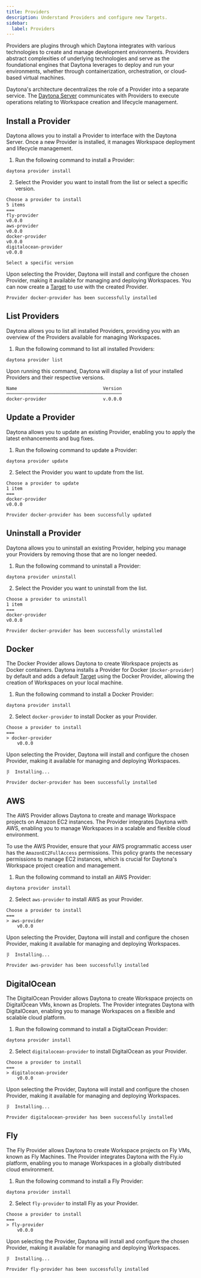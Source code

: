 ```yaml
---
title: Providers
description: Understand Providers and configure new Targets.
sidebar:
  label: Providers
---
```



Providers are plugins through which Daytona integrates with various technologies to create and manage development environments. Providers abstract complexities of underlying technologies and serve as the foundational engines that Daytona leverages to deploy and run your environments, whether through containerization, orchestration, or cloud-based virtual machines.

Daytona's architecture decentralizes the role of a Provider into a separate service. The [Daytona Server](/usage/server) communicates with Providers to execute operations relating to Workspace creation and lifecycle management.

## Install a Provider

Daytona allows you to install a Provider to interface with the Daytona Server. Once a new Provider is installed, it manages Workspace deployment and lifecycle management.

1. Run the following command to install a Provider:

```shell
daytona provider install
```

2. Select the Provider you want to install from the list or select a specific version.

```text
Choose a provider to install
5 items
===
fly-provider
v0.0.0
aws-provider
v0.0.0
docker-provider
v0.0.0
digitalocean-provider
v0.0.0

Select a specific version
```

Upon selecting the Provider, Daytona will install and configure the chosen Provider, making it available for managing and deploying Workspaces. You can now create a [Target](/configuration/targets) to use with the created Provider.

```text
Provider docker-provider has been successfully installed
```

## List Providers

Daytona allows you to list all installed Providers, providing you with an overview of the Providers available for managing Workspaces.

1. Run the following command to list all installed Providers:

```shell
daytona provider list
```

Upon running this command, Daytona will display a list of your installed Providers and their respective versions.

```text
Name                                Version               
───────────────────────────────────────────
docker-provider                     v.0.0.0
```

## Update a Provider

Daytona allows you to update an existing Provider, enabling you to apply the latest enhancements and bug fixes.

1. Run the following command to update a Provider:

```shell
daytona provider update
```

2. Select the Provider you want to update from the list.

```text
Choose a provider to update
1 item
===
docker-provider
v0.0.0
```

```text
Provider docker-provider has been successfully updated
```

## Uninstall a Provider

Daytona allows you to uninstall an existing Provider, helping you manage your Providers by removing those that are no longer needed.

1. Run the following command to uninstall a Provider:

```shell
daytona provider uninstall
```

2. Select the Provider you want to uninstall from the list.

```text
Choose a provider to uninstall
1 item
===
docker-provider
v0.0.0
```

```text
Provider docker-provider has been successfully uninstalled
```

## Docker

The Docker Provider allows Daytona to create Workspace projects as Docker containers. Daytona installs a Provider for Docker (`docker-provider`) by default and adds a default [Target](/configuration/targets#docker) using the Docker Provider, allowing the creation of Workspaces on your local machine.

1. Run the following command to install a Docker Provider:

```shell
daytona provider install
```

2. Select `docker-provider` to install Docker as your Provider.

```text
Choose a provider to install
===
> docker-provider
    v0.0.0
```

Upon selecting the Provider, Daytona will install and configure the chosen Provider, making it available for managing and deploying Workspaces.

```text
⡿  Installing...
```

```text
Provider docker-provider has been successfully installed
```

<DocumentList>
<DocumentListItem
    title="Set a Docker Target"
    subtitle="Learn how to set a local or remote Docker Target to deploy and manage Workspaces."
    href="/configuration/targets#docker"
    expanded
  />
</DocumentList>

## AWS

The AWS Provider allows Daytona to create and manage Workspace projects on Amazon EC2 instances. The Provider integrates Daytona with AWS, enabling you to manage Workspaces in a scalable and flexible cloud environment.

To use the AWS Provider, ensure that your AWS programmatic access user has the `AmazonEC2FullAccess` permissions. This policy grants the necessary permissions to manage EC2 instances, which is crucial for Daytona's Workspace project creation and management.

1. Run the following command to install an AWS Provider:

```shell
daytona provider install
```

2. Select `aws-provider` to install AWS as your Provider.

```text
Choose a provider to install
===
> aws-provider
    v0.0.0
```

Upon selecting the Provider, Daytona will install and configure the chosen Provider, making it available for managing and deploying Workspaces.

```text
⡿  Installing...
```

```text
Provider aws-provider has been successfully installed
```

<DocumentList>
<DocumentListItem
    title="Set an AWS Target"
    subtitle="Learn how to set an AWS Target to deploy and manage Workspaces."
    href="/configuration/targets#aws"
    expanded
  />
</DocumentList>

## DigitalOcean

The DigitalOcean Provider allows Daytona to create Workspace projects on DigitalOcean VMs, known as Droplets. The Provider integrates Daytona with DigitalOcean, enabling you to manage Workspaces on a flexible and scalable cloud platform.

1. Run the following command to install a DigitalOcean Provider:

```shell
daytona provider install
```

2. Select `digitalocean-provider` to install DigitalOcean as your Provider.

```text
Choose a provider to install
===
> digitalocean-provider
    v0.0.0
```

Upon selecting the Provider, Daytona will install and configure the chosen Provider, making it available for managing and deploying Workspaces.

```text
⡿  Installing...
```

```text
Provider digitalocean-provider has been successfully installed
```

<DocumentList>
<DocumentListItem
    title="Set a DigitalOcean Target"
    subtitle="Learn how to set a DigitalOcean Target to deploy and manage Workspaces."
    href="/configuration/targets#digitalocean"
    expanded
  />
</DocumentList>

## Fly

The Fly Provider allows Daytona to create Workspace projects on Fly VMs, known as Fly Machines. The Provider integrates Daytona with the Fly.io platform, enabling you to manage Workspaces in a globally distributed cloud environment.

1. Run the following command to install a Fly Provider:

```shell
daytona provider install
```

2. Select `fly-provider` to install Fly as your Provider.

```text
Choose a provider to install
===
> fly-provider
    v0.0.0
```

Upon selecting the Provider, Daytona will install and configure the chosen Provider, making it available for managing and deploying Workspaces.

```text
⡿  Installing...
```

```text
Provider fly-provider has been successfully installed
```

<DocumentList>
<DocumentListItem
    title="Set a Fly Target"
    subtitle="Learn how to set a Fly Target to deploy and manage Workspaces."
    href="/configuration/targets#fly"
    expanded
  />
</DocumentList>
